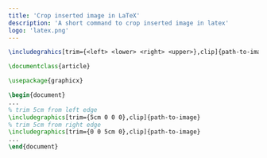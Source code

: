 ```yaml
---
title: 'Crop inserted image in LaTeX'
description: 'A short command to crop inserted image in latex'
logo: 'latex.png'
---
```


```latex
\includegrahics[trim={<left> <lower> <right> <upper>},clip]{path-to-image}
```

```latex:example.tex
\documentclass{article}

\usepackage{graphicx}

\begin{document}
...
% trim 5cm from left edge
\includegraphics[trim={5cm 0 0 0},clip]{path-to-image}
% trim 5cm from right edge
\includegraphics[trim={0 0 5cm 0},clip]{path-to-image}
...
\end{document}
```


